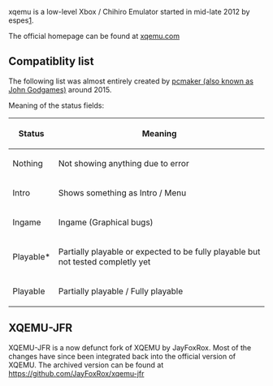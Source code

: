 xqemu is a low-level Xbox / Chihiro Emulator started in mid-late 2012 by espes[https://github.com/espes/xqemu/commit/d823f5802e7c4c84163aea8b4d924044951c705e].

The official homepage can be found at [http://xqemu.com xqemu.com]

== Compatiblity list ==

The following list was almost entirely created by [https://www.youtube.com/user/pcmaker2 pcmaker (also known as John Godgames)] around 2015.


Meaning of the status fields:

{| class="wikitable"
!Status
!Meaning
|-
|Nothing
|Not showing anything due to error
|-
|Intro
|Shows something as Intro / Menu
|-
|Ingame
|Ingame (Graphical bugs)
|-
|Playable*
|Partially playable or expected to be fully playable but not tested completly yet
|-
|Playable
|Partially playable / Fully playable
|}


{{:XQEMU/Compatibility List}}


== XQEMU-JFR ==

XQEMU-JFR is a now defunct fork of XQEMU by JayFoxRox.
Most of the changes have since been integrated back into the official version of XQEMU.
The archived version can be found at https://github.com/JayFoxRox/xqemu-jfr